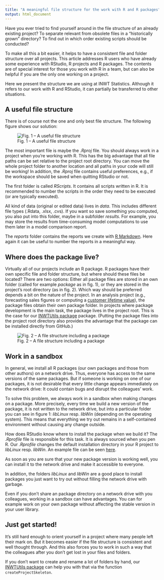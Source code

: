 ```yaml
---
title: "A meaningful file structure for the work with R and R packages"
output: html_document
---
```


Have you ever tried to find yourself around in the file structure of an already
existing project? To separate relevant from obsolete files in a “historically
grown” directory? To find out in which order existing scripts should be
conducted?

To make all this a bit easier, it helps to have a consistent file and folder
structure over all projects. This article addresses R users who have already
some experience with RStudio, R projects and R packages. The contents are of
special interest for those you work with R in a team, but can also be helpful
if you are the only one working on a project.

Here we present the structure we are using at INWT Statistics. Although it
refers to our work with R and RStudio, it can partially be transferred to other
situations.


## A useful file structure

There is of course not the one and only best file structure. The following
figure shows our solution:

![Fig. 1 -- A useful file structure](blog/fileStructure.png)

The most important file is maybe the *.Rproj* file. You should always work in a
project when you’re working with R. This has the big advantage that all file
paths can be set relative to the project root directory. You can move the whole
project folder to another location and all paths in your code will still be
working! In addition, the *.Rproj* file contains useful preferences, e.g., if
the workspace should be saved when quitting RStudio or not.

The first folder is called *RScripts*. It contains all scripts written in R.
It is recommended to number the scripts in the order they need to be executed
(or are typically executed).

All kind of data (original or edited data) lives in *data*. This includes
different file types (.Rdata, .xlsx, .cvs). If you want so save something you
computed, you also put into this folder, maybe in a subfolder *results*. For
example, you may store the results from time-consuming model computations to use
them later in a model comparison report.

The *reports* folder contains the reports we create with
[R Markdown](http://rmarkdown.rstudio.com/).
Here again it can be useful to number the reports in a meaningful way.


## Where does the package live?

Virtually all of our projects include an R package. R packages have their own
specific file and folder structure, but where should these files be located?
There are two options: Either all package files are stored in an own folder
(called for example *package* as in fig. 1), or they are stored in the project’s
root directory (as in fig. 2).
Which way should be preferred depends a bit on the nature of the project.
In an analysis project (e.g., forecasting sales figures or computing a
[customer lifetime value](https://www.inwt-statistics.com/business-cases/customer-lifetime-value.html)),
the package files obtain their own package folder.
In projects where package development is the main task, the package lives in the
project root. This is the case for our
[INWTUtils package](https://github.com/INWT/INWTUtils) package.
(Putting the package files into the project root directory also provides the
advantage that the package can be installed directly from GitHub.)


![Fig. 2 -- A file structure including a package](blog/fileStructureWithPkg.png)


## Work in a sandbox

In general, we install all R packages (our own packages and those from other
authors) on a network drive. Thus, everyone has access to the same versions of
the same packages. But if someone is working on one of our packages, it is not
desirable that every little change appears immediately on the network drive: It
could contain bugs and disrupt the colleagues’ work.

To solve this problem, we always work in a sandbox when making changes on a
package. More precisely, every time we build a new version of the package, it is
not written to the network drive, but into a particular folder you can see in
figure 1: *libLinux* resp. *libWin* (depending on the operating system). This
means that everything we try out remains in a self-contained environment without
causing any change outside.

How does RStudio know where to install the package when we build it? The
*.Rprofile* file is responsible for this task. It is always sourced when you
pen R. Our *.Rprofile* changes the default installation directory in your R
project to *libLinux* resp. *libWin*. An example file can be seen [here](https://github.com/INWT/INWTUtils/blob/master/.Rprofile).

As soon as you are sure that your new package version is working well, you can
install it to the network drive and make it accessible to everyone.

In addition, the folders *libLinux* and *libWin* are a good place to install
packages you just want to try out  without filling the network drive with
garbage.

Even if you don't share an package directory on a network drive with you
colleagues, working in a sandbox can have advantages. You can for example work
on your own package without affecting the stable version in your user library.

  
## Just get started!

It’s still hard enough to orient yourself in a project where many people left
their mark on. But it becomes easier if the file structure is consistent and
well thought through. And this also forces you to work in such a way that the
colleagues after you don’t get lost in your files and folders.

If you don’t want to create and rename a lot of folders by hand, our [INWTUtils package](https://github.com/INWT/INWTUtils) can help you with that via the
function `createProjectSkeleton`.
